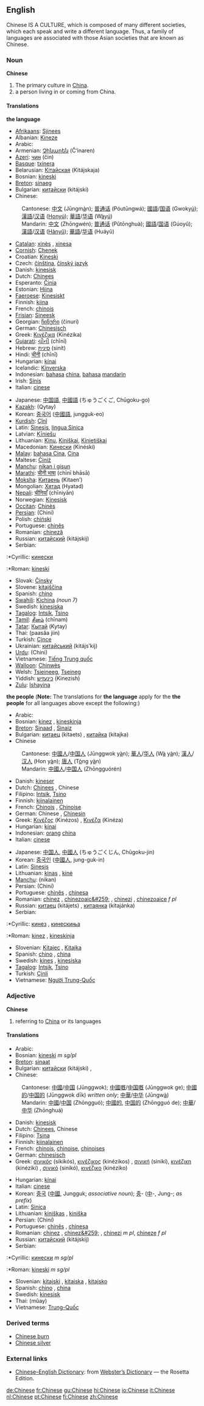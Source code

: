 {{interwiktionary|code=zh}}
{{wikipedia}}
==English==
Chinese IS A CULTURE, which is composed of many different societies, which each speak and write a different language. Thus, a family of languages are associated with those Asian societies that are known as Chinese.

===Noun===
'''Chinese'''

#The primary culture in [[China]].
#a person living in or coming from China.

====Translations====
'''the language'''
{{top}}
*[[Afrikaans]]: [[Sjinees]]
*Albanian: [[Kineze]]
*Arabic: {{ARchar|[[صينية]]}} {{Unicode|(ʂiníyya)}} {{f}}
*Armenian: [[Չինարեն]] (Č‘inaren)
*[[Azeri]]: [[чин]] (čin)
*[[Basque]]: [[txinera]]
*Belarusian: [[Кітайская]] (Kitájskaja) {{f}}
*Bosnian: [[kineski]] {{m}}
*[[Breton]]: [[sinaeg]] {{m}}
*Bulgarian: [[китайски]] (kitájski) {{m}}
*Chinese:
:Cantonese: [[中文]] (Jūngm<u>à</u>n); [[普通话]] (Póutūngwá); [[國語]]/[[国语]] (Gwoky<u>ú</u>); [[漢語]]/[[汉语]] ([[Hanyu|Hony<u>ú</u>]]); [[華語]]/[[华语]] (W<u>à</u>y<u>ú</u>)
:Mandarin: [[中文]] (Zhōngwén); [[普通话]] (Pǔtōnghuà); [[國語]]/[[国语]] (Gúoyǔ); [[漢語]]/[[汉语]] ([[Hanyu|Hànyǔ]]); [[華語]]/[[华语]] (Huáyǔ)
*[[Catalan]]: [[xinès]] {{m}}, [[xinesa]] {{f}}
*[[Cornish]]: [[Chenek]]
*Croatian: [[Kineski]]
*Czech: [[čínština]], [[čínský jazyk]]
*Danish: [[kinesisk]]
*Dutch: [[Chinees]] {{n}}
*Esperanto: [[Ĉinia]]
*Estonian: [[Hiina]]
*[[Faeroese]]: [[Kinesiskt]]
*Finnish: [[kiina]]
*French: [[chinois]] {{m}}
*[[Frisian]]: [[Sineesk]]
*Georgian: [[ჩინური]] (činuri)
*German: [[Chinesisch]] {{n}}
*Greek: [[Κινέζικα]] (Kinézika) {{n}} {{p}}
*[[Gujarati]]: [[ચીની]] (chīnī)
*Hebrew: [[סינית]] (sinít) {{f}}
*Hindi: [[चीनी]] (chīnī)
*Hungarian: [[kínai]]
*Icelandic: [[Kínverska]]
*Indonesian: [[bahasa]] [[china]], [[bahasa]] [[mandarin]]
*Irish: [[Sínis]]
*Italian: [[cinese]]
{{mid}}
*Japanese: [[中国語]], [[中國語]] (ちゅうごくご, Chūgoku-go)
*[[Kazakh]]: {{RUchar|[[Қытай]]}} (Qytay)
*Korean: [[중국어]] ([[中國語]], jungguk-eo)
*[[Kurdish]]: [[Çînî]]
*Latin: [[Sinesis]], [[lingua Sinica]]
*Latvian: [[Ķīniešu]]
*Lithuanian: [[Kinų]], [[Kiniškai]], [[Kinietiškai]]
*Macedonian: [[Кинески]] (Kinéski)
*[[Malay]]: [[bahasa Cina]], [[Cina]]
*Maltese: [[Ċiniż]]
*[[Manchu]]: [[nikan i gisun]]
*[[Marathi]]: [[चीनी भाषा]] (chīnī bhāsā)
*[[Moksha]]: [[Китаень]] (Kitaen’)
*Mongolian: [[Хятад]] (Hyatad)
*[[Nepali]]: [[चीनियाँ]] (chīniyān)
*Norwegian: [[Kinesisk]]
*[[Occitan]]: [[Chinès]]
*[[Persian]]: {{FAchar|[[چینی]]}} (Chini)
*Polish: [[chiński]]
*Portuguese: [[chinês]]
*Romanian: [[chineză]]
*Russian: [[китайский]] (kitájskij) {{m}}
*Serbian:
:*Cyrillic: [[кинески]] {{m}}
:*Roman: [[kineski]] {{m}}
*Slovak: [[Čínsky]]
*Slovene: [[kitajščina]] {{f}}
*Spanish: [[chino]]
*[[Swahili]]: [[Kichina]] ''(noun 7)''
*Swedish: [[kinesiska]]
*[[Tagalog]]: [[Intsík]], [[Tsino]]
*[[Tamil]]: [[சீனம்]] (chīnam)
*[[Tatar]]: [[Кытай]] (Kytay)
*Thai: {{THchar|[[ภาษาจีน]]}} (paasăa jiin)
*Turkish: [[Çince]]
*Ukrainian: [[китайський]] (kitájs’kij)
*[[Urdu]]: {{URchar|[[چینی]]}} (Chini)
*Vietnamese: [[Tiếng Trung quốc]]
*[[Walloon]]: [[Chinwès]]
*Welsh: [[Tsieineeg]], [[Tseineg]]
*Yiddish: [[כינעזיש]] (Kinezish)
*[[Zulu]]: [[Ishayina]]
{{bottom}}

'''the people'''
('''Note:''' The translations for '''the language''' apply for the '''the people''' for all languages above except the following:)
{{top}}
*Arabic: {{ARchar|[[صيني]]}} {{Unicode|(ʂí:ni)}} {{m}}
*Bosnian: [[kinez]] {{m}}, [[kineskinja]] {{f}}
*[[Breton]]: [[Sinaad]] {{m}}, [[Sinaiz]] {{p}}
*Bulgarian: [[китаец]] (kitaets) {{m}}, [[китайка]] (kitajka) {{f}}
*Chinese
:Cantonese: [[中國人]]/[[中国人]] (Jūnggwok y<u>à</u>n); [[華人]]/[[华人]] (W<u>à</u> y<u>à</u>n); [[漢人]]/[[汉人]] (Hon y<u>à</u>n); [[唐人]] (T<u>ò</u>ng y<u>à</u>n)
:Mandarin: [[中國人]]/[[中国人]] (Zhōngguórén)
*Danish: [[kineser]]
*Dutch: [[Chinees]] {{m}}, Chinese {{f}}
*Filipino: [[Intsik]], [[Tsino]]
*Finnish: [[kiinalainen]]
*French: [[Chinois]] {{m}}, [[Chinoise]] {{f}}
*German: Chinese {{m}}, [[Chinesin]] {{f}}
*Greek: [[Κινέζος]] (Kinézos) {{m}}, [[Κινέζα]] (Kinéza) {{f}}
*Hungarian: [[kínai]]
*Indonesian: [[orang]] [[china]]
*Italian: [[cinese]]
{{mid}}
*Japanese: [[中国人]], [[中國人]] (ちゅうごくじん, Chūgoku-jin)
*Korean: [[중국인]] ([[中國人]], jung-guk-in)
*Latin: [[Sinesis]]
*Lithuanian: [[kinas]] {{m}}, [[kinė]] {{f}}
*[[Manchu]]: (nikan)
*Persian: {{FAchar|[[چینی]]}} (Chini)
*Portuguese: [[chinês]] {{m}}, [[chinesa]] {{f}}
*Romanian: [[chinez]] {{m}}, [[chinezoaic&#259;]] {{f}}, [[chinezi]] {{p}}, [[chinezoaice]] ''f pl''
*Russian: [[китаец]] (kitájets) {{m}}, [[китаянка]] (kitajánka) {{f}}
*Serbian:
:*Cyrillic: [[кинез]] {{m}}, [[кинескиња]] {{f}}
:*Roman: [[kinez]] {{m}}, [[kineskinja]] {{f}}
*Slovenian: [[Kitajec]] {{m}}, [[Kitajka]] {{f}}
*Spanish: [[chino]] {{m}}, [[china]] {{f}}
*Swedish: [[kines]] {{m}}, [[kinesiska]] {{f}}
*[[Tagalog]]: [[Intsik]], [[Tsino]]
*Turkish: [[Çinli]]
*Vietnamese: [[Người Trung-Quốc]]
{{bottom}}

===Adjective===
'''Chinese'''
#referring to [[China]] or its languages

====Translations====
{{top}}
*Arabic: {{ARchar|[[صيني]]}} {{Unicode|(ʂí:ni)}} {{m}}
*Bosnian: [[kineski]] ''m sg/pl''
*[[Breton]]: [[sinaat]]
*Bulgarian: [[китайски]] (kitájski) {{m}}, {{p}}
*Chinese:
:Cantonese: [[中國]]/[[中国]] (Jūnggwok); [[中國嘅]]/[[中国嘅]] (Jūnggwok ge); [[中國的]]/[[中国的]] (Jūnggwok dīk) ''written only''; [[中華]]/[[中华]] (Jūngw<u>à</u>)
:Mandarin: [[中國]]/[[中国]] (Zhōngguó); [[中國的]], [[中国的]] (Zhōngguó de); [[中華]]/[[中华]] (Zhōnghuá)
*Danish: [[kinesisk]]
*Dutch: [[Chinees]], Chinese
*Filipino: [[Tsina]]
*Finnish: [[kiinalainen]]
*French: [[chinois]], [[chinoise]], [[chinoises]]
*German: [[chinesisch]]
*Greek: [[σινικός]] (sikikós), [[κινέζικος]] (kinézikos) {{m}}, [[σινική]] (sinikí), [[κινέζικη]] (kinéziki) {{f}}, [[σινικό]] (sinikó), [[κινέζικο]] (kinéziko) {{n}}
{{mid}}
*Hungarian: [[kínai]]
*Italian: [[cinese]]
*Korean: [[중국]] ([[中國]], Jungguk; ''associative noun''); [[중]]- ([[中]]-, Jung-; ''as prefix'')
*Latin: [[Sinica]]
*Lithuanian: [[kiniškas]] {{m}}, [[kiniška]] {{f}}
*Persian: {{FAchar|[[چینی]]}} (Chini)
*Portuguese: [[chinês]] {{m}}, [[chinesa]] {{f}}
*Romanian: [[chinez]] {{m}}, [[chinez&#259;]] {{f}}, [[chinezi]] ''m pl'', [[chineze]] ''f pl''
*Russian: [[китайский]] (kitájskij) {{m}}
*Serbian:
:*Cyrillic: [[кинески]] ''m sg/pl''
:*Roman: [[kineski]] ''m sg/pl''
*Slovenian: [[kitajski]] {{m}}, [[kitajska]] {{f}}, [[kitajsko]] {{n}}
*Spanish: [[chino]] {{m}}, [[china]] {{f}}
*Swedish: [[kinesisk]]
*Thai: {{THchar|[[หมวย]]}} (mŭay)
*Vietnamese: [[Trung-Quốc]]
{{bottom}}

===Derived terms===
*[[Chinese burn]]
*[[Chinese silver]]

===External links===
*[http://www.websters-online-dictionary.org/definition/Chinese-english/ Chinese–English Dictionary]: from [http://www.websters-online-dictionary.org/ Webster’s Dictionary] — the Rosetta Edition.

[[de:Chinese]]
[[fr:Chinese]]
[[gu:Chinese]]
[[hi:Chinese]]
[[io:Chinese]]
[[it:Chinese]]
[[nl:Chinese]]
[[pt:Chinese]]
[[fi:Chinese]]
[[zh:Chinese]]